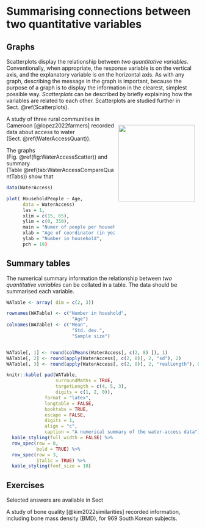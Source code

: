 # Summarising connections between two quantitative variables

## Graphs

Scatterplots display the relationship between *two quantitative variables*.
Conventionally, when appropriate, the response variable is on the vertical axis, and the explanatory variable is on the horizontal axis.
As with any graph, describing the message in the graph is important, because the purpose of a graph is to display the information in the clearest, simplest possible way.
*Scatterplots* can be described by briefly explaining how the variables are related to each other.
Scatterplots are studied further in Sect.\ \@ref(Scatterplots).



<div style="float:right; width: 222x; border: 1px; padding:10px">
<img src="Illustrations/pexels-jim-de-ramos-1263349.jpg" width="200px"/>
</div>



::: {.example #WaterAccessScatter name="Scatterplots"}
A study of three rural communities in Cameroon [@lopez2022farmers] recorded data about access to water (Sect.\ \@ref(WaterAccessQuant)).

The graphs (Fig.\ \@ref(fig:WaterAccessScatter)) and summary (Table\ \@ref(tab:WaterAccessCompareQuantTabs)) show that 

:::


```r
data(WaterAccess)

plot( HouseholdPeople ~ Age,
      data = WaterAccess)
      las = 1,
      xlim = c(15, 65),
      ylim = c(0, 350),
      main = "Numer of people per household\nagainst age of female household coordinator",
      xlab = "Age of coordinator (in years)",
      ylab = "Number in household",
      pch = 19)
```




## Summary tables {#ConnectionSummaryTables}

The numerical summary information the relationship between *two quantitative variables* can be collated in a table.
The data should be summarised each variable.


```r
WATable <- array( dim = c(2, 3))

rownames(WATable) <- c("Number in houshold",
                        "Age") 
colnames(WATable) <- c("Mean",
                        "Std. dev.",
                        "Sample size") 


WATable[, 1] <- round(colMeans(WaterAccess[, c(2, 8) ]), 1)
WATable[, 2] <- round(apply(WaterAccess[, c(2, 8)], 2, "sd"), 2)
WATable[, 3] <- round(apply(WaterAccess[, c(2, 8)], 2, "realLength"), 0)

knitr::kable( pad(WATable,
                  surroundMaths = TRUE,
                  targetLength = c(4, 5, 3),
                  digits = c(1, 2, 0)),
              format = "latex",
              longtable = FALSE,
              booktabs = TRUE,
              escape = FALSE,
              digits = 1,
              align = "c",
              caption = "A numerical summary of the water-access data") %>%
  kable_styling(full_width = FALSE) %>%
  row_spec(row = 0, 
           bold = TRUE) %>%
  row_spec(row = 3,
           italic = TRUE) %>%
  kable_styling(font_size = 10)
```




## Exercises

Selected answers are available in Sect


::: {.exercise #BoneQuality}
A study of bone quality [@kim2022similarities] recorded information, including bone mass density (BMD), for $969$ South Korean subjects.
:::


